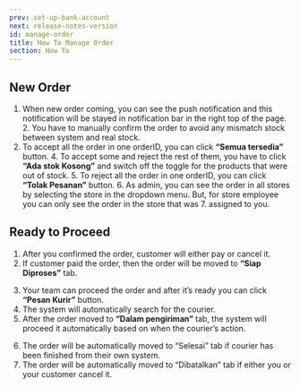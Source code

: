 ```yaml
---
prev: set-up-bank-account
next: release-notes-version
id: manage-order
title: How To Manage Order
section: How To
---
```


<YoutubeEmbedWrapper>
  <YoutubeEmbed
    id="rz8yh7mZVpg"
    params="v=rz8yh7mZVpg&list=PLy86Ve1I7c3iZrOzmqE16D0ZVIjoDFRQw"
    title="How to Activate Your Chatbot"
  />
</YoutubeEmbedWrapper>

## New Order

<ImageWrapper>
  <FigureImage
    src="/assets/images/products/qios/image14.webp"
    alt="Qios Illustration"
    layout="responsive"
    width={720}
    height={415}
    caption={{ title: 'Figure 1.', description: 'Order Page' }}
  />
</ImageWrapper>

1. When new order coming, you can see the push notification and this notification will be stayed in notification bar in the
   right top of the page. 2. You have to manually confirm the order to avoid any mismatch stock between system and real stock.
2. To accept all the order in one orderID, you can click **“Semua tersedia”** button. 4. To accept some and reject the rest
   of them, you have to click **“Ada stok Kosong”** and switch off the toggle for the products that were out of stock. 5. To
   reject all the order in one orderID, you can click **“Tolak Pesanan”** button. 6. As admin, you can see the order in all
   stores by selecting the store in the dropdown menu. But, for store employee you can only see the order in the store that
   was 7. assigned to you.

## Ready to Proceed

1. After you confirmed the order, customer will either pay or cancel it.
2. If customer paid the order, then the order will be moved to **“Siap Diproses”** tab.

<ImageWrapper>
  <FigureImage
    src="/assets/images/products/qios/image15.webp"
    alt="Qios Illustration"
    layout="responsive"
    width={720}
    height={370}
    caption={{ title: 'Figure 2.', description: 'Order Paid and Ready to Proceed' }}
  />
</ImageWrapper>

3. Your team can proceed the order and after it’s ready you can click **“Pesan Kurir”** button.
4. The system will automatically search for the courier.
5. After the order moved to **“Dalam pengiriman”** tab, the system will proceed it automatically based on when the courier’s action.

<ImageWrapper>
  <FigureImage
    src="/assets/images/products/qios/image16.webp"
    alt="Qios Illustration"
    layout="responsive"
    width={720}
    height={370}
    caption={{ title: 'Figure 3.', description: 'Order Paid' }}
  />
</ImageWrapper>

6. The order will be automatically moved to “Selesai” tab if courier has been finished from their own system.
7. The order will be automatically moved to “Dibatalkan” tab if either you or your customer cancel it.
